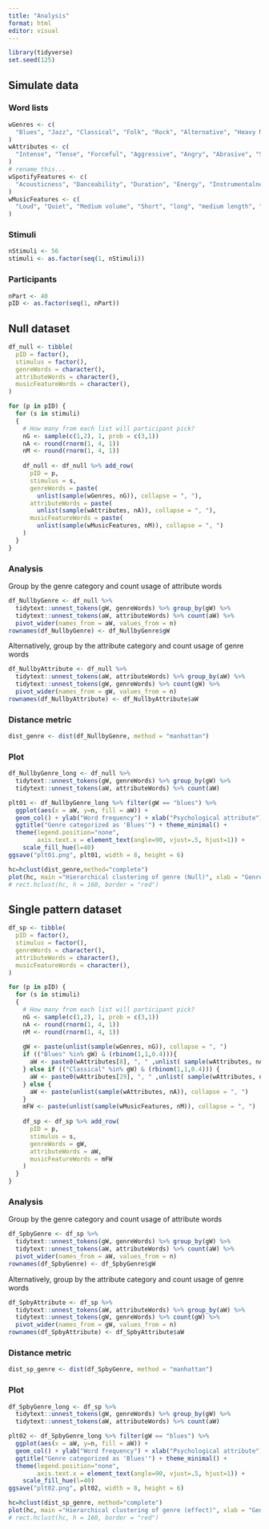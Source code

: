 ```yaml
---
title: "Analysis"
format: html
editor: visual
---
```


```r
library(tidyverse)
set.seed(125)
```

## Simulate data

### Word lists

```r
wGenres <- c(
  "Blues", "Jazz", "Classical", "Folk", "Rock", "Alternative", "Heavy Metal", "Country", "Soundtracks", "Religion", "Pop", "Rap", "Hip-Hop", "Soul/Funk", "Electronica", "Dance"
)
wAttributes <- c(
  "Intense", "Tense", "Forceful", "Aggressive", "Angry", "Abrasive", "Strong", "Mellow", "Thrilling", "Gentle", "Manic", "Calming", "Warm", "Reflective", "Relaxing", "Romantic", "Sensual", "Happy", "Fun", "Depressing", "Merry", "Joyful", "Enthusiastic", "Lively", "Animated", "Amusing", "Sad", "Intelligent", "Sophisticated", "Inspiring", "Complex", "Poetic", "Deep", "Dreamy", "Thoughtful", "Party Music", "Emotional", "Danceable"
)
# rename this...
wSpotifyFeatures <- c(
  "Acousticness", "Danceability", "Duration", "Energy", "Instrumentalness", "Liveness", "Loudness", "Speechiness", "Tempo", "Valence"
)
wMusicFeatures <- c(
  "Loud", "Quiet", "Medium volume", "Short", "long", "medium length", "Fast", "slow", "medium speed", "Empty", "full", "cold", "acoustic", "synthetic", "Bright", "clear", "warm", "thin", "harsh", "dull", "nasal", "metallic", "wooden", "rich", "gentle", "ringing", "pure", "percussive", "evolving", "Spikey", "smooth", "mellow", "deep", "bright", "sharp" 
)
```

### Stimuli

```r
nStimuli <- 56
stimuli <- as.factor(seq(1, nStimuli))
```

### Participants

```r
nPart <- 40
pID <- as.factor(seq(1, nPart))
```


## Null dataset

```r
df_null <- tibble(
  pID = factor(),
  stimulus = factor(),
  genreWords = character(),
  attributeWords = character(),
  musicFeatureWords = character(),
)

for (p in pID) {
  for (s in stimuli)
  {
    # How many from each list will participant pick?
    nG <- sample(c(1,2), 1, prob = c(3,1))
    nA <- round(rnorm(1, 4, 1))
    nM <- round(rnorm(1, 4, 1))
    
    df_null <- df_null %>% add_row(
      pID = p,
      stimulus = s,
      genreWords = paste(
        unlist(sample(wGenres, nG)), collapse = ", "),
      attributeWords = paste(
        unlist(sample(wAttributes, nA)), collapse = ", "),
      musicFeatureWords = paste(
        unlist(sample(wMusicFeatures, nM)), collapse = ", ")
    )
  }
}
```

### Analysis

Group by the genre category and count usage of attribute words

```r
df_NullbyGenre <- df_null %>% 
  tidytext::unnest_tokens(gW, genreWords) %>% group_by(gW) %>%
  tidytext::unnest_tokens(aW, attributeWords) %>% count(aW) %>% 
  pivot_wider(names_from = aW, values_from = n)
rownames(df_NullbyGenre) <- df_NullbyGenre$gW
```

Alternatively, group by the attribute category and count usage of genre words

```r
df_NullbyAttribute <- df_null %>% 
  tidytext::unnest_tokens(aW, attributeWords) %>% group_by(aW) %>%
  tidytext::unnest_tokens(gW, genreWords) %>% count(gW) %>% 
  pivot_wider(names_from = gW, values_from = n)
rownames(df_NullbyAttribute) <- df_NullbyAttribute$aW
```

### Distance metric

```r
dist_genre <- dist(df_NullbyGenre, method = "manhattan")
```

### Plot

```r
df_NullbyGenre_long <- df_null %>% 
  tidytext::unnest_tokens(gW, genreWords) %>% group_by(gW) %>%
  tidytext::unnest_tokens(aW, attributeWords) %>% count(aW)

plt01 <- df_NullbyGenre_long %>% filter(gW == "blues") %>% 
  ggplot(aes(x = aW, y=n, fill = aW)) +
  geom_col() + ylab("Word frequency") + xlab("Psychological attribute") +
  ggtitle("Genre categorized as 'Blues'") + theme_minimal() +
  theme(legend.position="none",
        axis.text.x = element_text(angle=90, vjust=.5, hjust=1)) +
    scale_fill_hue(l=40)
ggsave("plt01.png", plt01, width = 8, height = 6)
```


```r
hc=hclust(dist_genre,method="complete")
plot(hc, main ="Hierarchical clustering of genre (Null)", xlab = "Genre distance")
# rect.hclust(hc, h = 160, border = "red")
```



## Single pattern dataset

```r
df_sp <- tibble(
  pID = factor(),
  stimulus = factor(),
  genreWords = character(),
  attributeWords = character(),
  musicFeatureWords = character(),
)

for (p in pID) {
  for (s in stimuli)
  {
    # How many from each list will participant pick?
    nG <- sample(c(1,2), 1, prob = c(3,1))
    nA <- round(rnorm(1, 4, 1))
    nM <- round(rnorm(1, 4, 1))
    
    gW <- paste(unlist(sample(wGenres, nG)), collapse = ", ")
    if (("Blues" %in% gW) & (rbinom(1,1,0.4))){
      aW <- paste0(wAttributes[8], ", " ,unlist( sample(wAttributes, nA - 1)), collapse = ", ")
    } else if (("Classical" %in% gW) & (rbinom(1,1,0.4))) {
      aW <- paste0(wAttributes[29], ", " ,unlist( sample(wAttributes, nA - 1)), collapse = ", ")
    } else {
      aW <- paste(unlist(sample(wAttributes, nA)), collapse = ", ")
    }
    mFW <- paste(unlist(sample(wMusicFeatures, nM)), collapse = ", ")
    
    df_sp <- df_sp %>% add_row(
      pID = p,
      stimulus = s,
      genreWords = gW,
      attributeWords = aW,
      musicFeatureWords = mFW 
    )
  }
}
```

### Analysis

Group by the genre category and count usage of attribute words

```r
df_SpbyGenre <- df_sp %>% 
  tidytext::unnest_tokens(gW, genreWords) %>% group_by(gW) %>%
  tidytext::unnest_tokens(aW, attributeWords) %>% count(aW) %>% 
  pivot_wider(names_from = aW, values_from = n)
rownames(df_SpbyGenre) <- df_SpbyGenre$gW
```

Alternatively, group by the attribute category and count usage of genre words

```r
df_SpbyAttribute <- df_sp %>% 
  tidytext::unnest_tokens(aW, attributeWords) %>% group_by(aW) %>%
  tidytext::unnest_tokens(gW, genreWords) %>% count(gW) %>% 
  pivot_wider(names_from = gW, values_from = n)
rownames(df_SpbyAttribute) <- df_SpbyAttribute$aW
```

### Distance metric

```r
dist_sp_genre <- dist(df_SpbyGenre, method = "manhattan")
```

### Plot

```r
df_SpbyGenre_long <- df_sp %>% 
  tidytext::unnest_tokens(gW, genreWords) %>% group_by(gW) %>%
  tidytext::unnest_tokens(aW, attributeWords) %>% count(aW)

plt02 <- df_SpbyGenre_long %>% filter(gW == "blues") %>% 
  ggplot(aes(x = aW, y=n, fill = aW)) +
  geom_col() + ylab("Word frequency") + xlab("Psychological attribute") +
  ggtitle("Genre categorized as 'Blues'") + theme_minimal() +
  theme(legend.position="none",
        axis.text.x = element_text(angle=90, vjust=.5, hjust=1)) +
    scale_fill_hue(l=40)
ggsave("plt02.png", plt02, width = 8, height = 6)
```



```r
hc=hclust(dist_sp_genre, method="complete")
plot(hc, main ="Hierarchical clustering of genre (effect)", xlab = "Genre distance")
# rect.hclust(hc, h = 160, border = "red")
```

